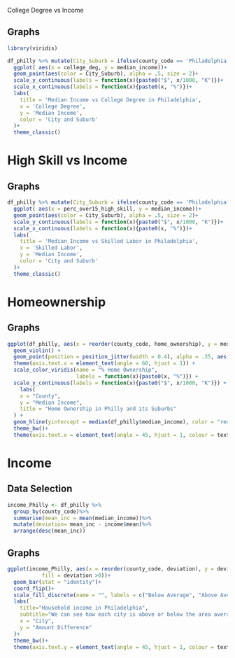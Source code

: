  College Degree vs Income

## Graphs
```r
library(viridis)
```


```r
df_philly %>% mutate(City_Suburb = ifelse(county_code == 'Philadelphia','City','Suburb')) %>% 
  ggplot( aes(x = college_deg, y = median_income))+
  geom_point(aes(color = City_Suburb), alpha = .5, size = 2)+
  scale_y_continuous(labels = function(x){paste0("$", x/1000, "K")})+
  scale_x_continuous(labels = function(x){paste0(x, "%")})+
  labs(
    title = 'Median Income vs College Degree in Philadelphia',
    x = 'College Degree',
    y = 'Median Income',
    color = 'City and Suburb'
  )+
  theme_classic()
```

# High Skill vs Income

## Graphs
```r
df_philly %>% mutate(City_Suburb = ifelse(county_code == 'Philadelphia','City','Suburb')) %>% 
  ggplot( aes(x = perc_over15_high_skill, y = median_income))+
  geom_point(aes(color = City_Suburb), alpha = .5, size = 2)+
  scale_y_continuous(labels = function(x){paste0("$", x/1000, "K")})+
  scale_x_continuous(labels = function(x){paste0(x, "%")})+
  labs(
    title = 'Median Income vs Skilled Labor in Philadelphia',
    x = 'Skilled Labor',
    y = 'Median Income',
    color = 'City and Suburb'
  )+
  theme_classic()
```


# Homeownership

## Graphs
```r
ggplot(df_philly, aes(x = reorder(county_code, home_ownership), y = median_income)) +
  geom_violin() +
  geom_point(position = position_jitter(width = 0.4), alpha = .35, aes(color = home_ownership)) +
  theme(axis.text.x = element_text(angle = 60, hjust = 1)) +
  scale_color_viridis(name = "% Home Ownership",
                      labels = function(x){paste0(x, "%")}) +
  scale_y_continuous(labels = function(x){paste0("$", x/1000, "K")}) +
    labs(
    x = "County",
    y = "Median Income",
    title = "Home Ownership in Philly and its Suburbs"
  ) +
  geom_hline(yintercept = median(df_philly$median_income), color = "red", linetype = "dashed")+
  theme_bw()+
  theme(axis.text.x = element_text(angle = 45, hjust = 1, colour = text_color))
```

# Income

## Data Selection
```r
income_Philly <- df_philly %>%
  group_by(county_code)%>%
  summarise(mean_inc = mean(median_income))%>%
  mutate(deviation= mean_inc - income$mean)%>%
  arrange(desc(mean_inc))
```

## Graphs
```r
ggplot(income_Philly, aes(x = reorder(county_code, deviation), y = deviation,
           fill = deviation >0))+
  geom_bar(stat = "identity")+
  coord_flip()+
  scale_fill_discrete(name = "", labels = c("Below Average", "Above Average"))+
  labs(
    title="Household income in Philadelphia",
    subtitle="We can see how each city is above or below the area average, $66K",
    x = "City",
    y = "Amount Difference"
  )+
  theme_bw()+
  theme(axis.text.y = element_text(angle = 45, hjust = 1, colour = text_color))
```



